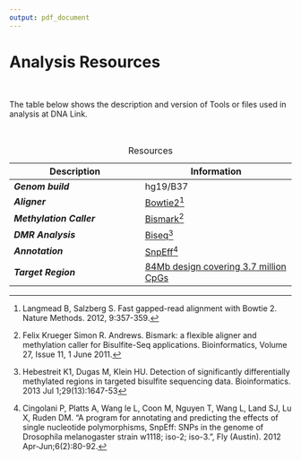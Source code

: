 ```yaml
---
output: pdf_document
---
```


# **Analysis Resources**

<br>

The table below shows the description and version of Tools or files used in analysis at DNA Link.

<br>

Description                     |Information                      
--------------------------------|-------------------------------------
***Genom build***           	  | hg19/B37
***Aligner***                   | [Bowtie2[^1]](http://bowtie-bio.sourceforge.net/bowtie2/index.shtml) 
***Methylation Caller***        | [Bismark[^2]](https://www.bioinformatics.babraham.ac.uk/projects/bismark/)  
***DMR Analysis***              | [Biseq[^3]](https://bioconductor.org/packages/release/bioc/html/BiSeq.html)
***Annotation***                | [SnpEff[^4]](http://snpeff.sourceforge.net/)
***Target Region***             | [84Mb design covering 3.7 million CpGs](https://www.genomics.agilent.com/article.jsp?crumbAction=push&pageId=3038)

Table: Resources


[^1]: Langmead B, Salzberg S. Fast gapped-read alignment with Bowtie 2. Nature Methods. 2012, 9:357-359.
[^2]: Felix Krueger  Simon R. Andrews. Bismark: a flexible aligner and methylation caller for Bisulfite-Seq applications. 
Bioinformatics, Volume 27, Issue 11, 1 June 2011.
[^3]: Hebestreit K1, Dugas M, Klein HU. Detection of significantly differentially methylated regions in targeted bisulfite sequencing data. Bioinformatics. 2013 Jul 1;29(13):1647-53
[^4]: Cingolani P, Platts A, Wang le L, Coon M, Nguyen T, Wang L, Land SJ, Lu X, Ruden DM. "A program for annotating and predicting the effects of single nucleotide polymorphisms, SnpEff: SNPs in the genome of Drosophila melanogaster strain w1118; iso-2; iso-3.", Fly (Austin). 2012 Apr-Jun;6(2):80-92.


